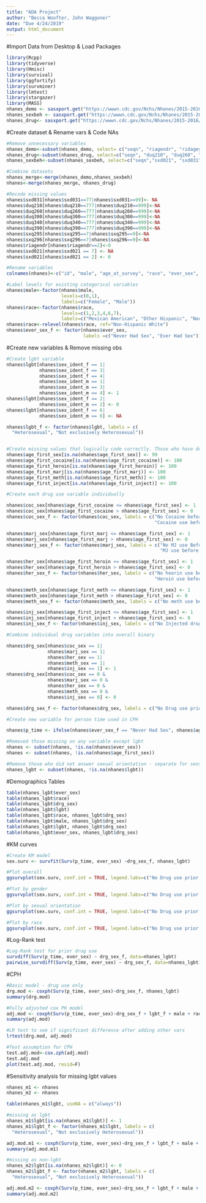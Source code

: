---
title: "ADA Project"
author: "Becca Woofter, John Waggoner"
date: "Due 4/24/2019"
output: html_document
---

#Import Data from Desktop & Load Packages
```{r}
library(Rcpp)
library(tidyverse)
library(Hmisc)
library(survival)
library(ggfortify)
library(survminer)
library(lmtest)
library(stargazer)
library(MASS)
nhanes_demo <- sasxport.get("https://wwwn.cdc.gov/Nchs/Nhanes/2015-2016/DEMO_I.XPT")
nhanes_sexbeh <- sasxport.get("https://wwwn.cdc.gov/Nchs/Nhanes/2015-2016/SXQ_I.XPT")
nhanes_drug<- sasxport.get("https://wwwn.cdc.gov/Nchs/Nhanes/2015-2016/DUQ_I.XPT")

```

#Create dataset & Rename vars & Code NAs
```{r}
#Remove unnecessary variables
nhanes_demo<-subset(nhanes_demo, select= c("seqn", "riagendr", "ridageyr", "ridreth3"))
nhanes_drug<-subset(nhanes_drug, select=c("seqn", "duq210", "duq260", "duq300", "duq340", "duq390"))
nhanes_sexbeh<-subset(nhanes_sexbeh, select=c("seqn","sxd021", "sxd031", "sxq295", "sxq296"))

#Combine datasets
nhanes_merge<-merge(nhanes_demo,nhanes_sexbeh)
nhanes<-merge(nhanes_merge, nhanes_drug)

#Recode missing values
nhanes$sxd031[nhanes$sxd031==77|nhanes$sxd031==99]<- NA
nhanes$duq210[nhanes$duq210==777|nhanes$duq210==999]<-NA
nhanes$duq260[nhanes$duq260==777|nhanes$duq260==999]<-NA
nhanes$duq300[nhanes$duq300==777|nhanes$duq300==999]<-NA
nhanes$duq340[nhanes$duq340==777|nhanes$duq340==999]<-NA
nhanes$duq390[nhanes$duq390==777|nhanes$duq390==999]<-NA
nhanes$sxq295[nhanes$sxq295==7|nhanes$sxq295==9]<-NA
nhanes$sxq296[nhanes$sxq296==7|nhanes$sxq296==9]<-NA
nhanes$riagendr[nhanes$riagendr==2]<-0
nhanes$sxd021[nhanes$sxd021 == 7] <- NA
nhanes$sxd021[nhanes$sxd021 == 2] <- 0

#Rename variables
colnames(nhanes)<-c("id", "male", "age_at_survey", "race", "ever_sex", "age_first_sex","sex_ident_f", "sex_ident_m", "age_first_marj", "age_first_cocaine", "age_first_heroin", "age_first_meth", "age_first_inject")

#Label levels for existing categorical variables
nhanes$male<-factor(nhanes$male, 
                    levels=c(0,1),
                    labels=c("Female", "Male"))
nhanes$race<-factor(nhanes$race,
                    levels=c(1,2,3,4,6,7),
                    labels=c("Mexican American", "Other Hispanic", "Non-Hispanic White", "Non-Hispanic Black", "Non-Hispanic Asian", "Other/Multi"))
nhanes$race<-relevel(nhanes$race, ref="Non-Hispanic White")
nhanes$ever_sex_f <- factor(nhanes$ever_sex, 
                            labels =c("Never Had Sex", "Ever Had Sex"))

```

#Create new variables & Remove missing obs
```{r}
#Create lgbt variable
nhanes$lgbt[nhanes$sex_ident_f == 1|
            nhanes$sex_ident_f == 3|
            nhanes$sex_ident_f == 4|
            nhanes$sex_ident_m == 1|
            nhanes$sex_ident_m == 3|
            nhanes$sex_ident_m == 4] <- 1
nhanes$lgbt[nhanes$sex_ident_f == 2|
            nhanes$sex_ident_m == 2] <- 0
nhanes$lgbt[nhanes$sex_ident_f == 6|
            nhanes$sex_ident_m == 6] <- NA

nhanes$lgbt_f <- factor(nhanes$lgbt, labels = c(
  "Heterosexual", "Not exclusively Heterosexual"))


#Create missing values that logically code correctly. Those who have done drugs but never had sex must still end up in the drug category. Those who have never done drugs or had sex must end up in the non-drug category. Ergo, the number indicating "never had sex" must be less than "never done drugs". 
nhanes$age_first_sex[is.na(nhanes$age_first_sex)] <- 99
nhanes$age_first_cocaine[is.na(nhanes$age_first_cocaine)] <- 100
nhanes$age_first_heroin[is.na(nhanes$age_first_heroin)] <- 100
nhanes$age_first_marj[is.na(nhanes$age_first_marj)] <- 100
nhanes$age_first_meth[is.na(nhanes$age_first_meth)] <- 100
nhanes$age_first_inject[is.na(nhanes$age_first_inject)] <- 100

#Create each drug use variable individually

nhanes$coc_sex[nhanes$age_first_cocaine <= nhanes$age_first_sex] <- 1
nhanes$coc_sex[nhanes$age_first_cocaine > nhanes$age_first_sex] <- 0
nhanes$coc_sex_f <- factor(nhanes$coc_sex, labels = c("No Cocaine before 1st sex",
                                                      "Cocaine use before 1st sex"))

nhanes$marj_sex[nhanes$age_first_marj <= nhanes$age_first_sex] <- 1
nhanes$marj_sex[nhanes$age_first_marj > nhanes$age_first_sex] <- 0
nhanes$marj_sex_f <- factor(nhanes$marj_sex, labels = c("No MJ use Before 1st sex",
                                                        "MJ use before 1st sex"))

nhanes$her_sex[nhanes$age_first_heroin <= nhanes$age_first_sex] <- 1
nhanes$her_sex[nhanes$age_first_heroin > nhanes$age_first_sex] <- 0
nhanes$her_sex_f <- factor(nhanes$her_sex, labels = c("No heorin use before 1st sex",
                                                      "Heroin use before 1st sex"))

nhanes$meth_sex[nhanes$age_first_meth <= nhanes$age_first_sex] <- 1
nhanes$meth_sex[nhanes$age_first_meth > nhanes$age_first_sex] <- 0
nhanes$meth_sex_f <- factor(nhanes$meth_sex, labels = c("No meth use before 1st sex", "Meth use before 1st sex"))

nhanes$inj_sex[nhanes$age_first_inject <= nhanes$age_first_sex] <- 1
nhanes$inj_sex[nhanes$age_first_inject > nhanes$age_first_sex] <- 0
nhanes$inj_sex_f <- factor(nhanes$inj_sex, labels = c("No Injected drugs before 1st sex", "Injected Drugs before 1st sex"))

#Combine individual drug variables into overall binary

nhanes$drg_sex[nhanes$coc_sex == 1|
               nhanes$marj_sex == 1|
               nhanes$her_sex == 1|
               nhanes$meth_sex == 1|
               nhanes$inj_sex == 1] <- 1
nhanes$drg_sex[nhanes$coc_sex == 0 &
               nhanes$marj_sex == 0 &
               nhanes$her_sex == 0 &
               nhanes$meth_sex == 0 &
               nhanes$inj_sex == 0] <- 0

nhanes$drg_sex_f <- factor(nhanes$drg_sex, labels = c("No Drug use prior to first Sex", "Drug use prior to first sex"))

#Create new variable for person time used in CPH

nhanes$p_time <- ifelse(nhanes$ever_sex_f == "Never Had Sex", nhanes$age_at_survey, nhanes$age_first_sex)

#Removed those missing on any variable except lgbt
nhanes <- subset(nhanes, !is.na(nhanes$ever_sex))
nhanes <- subset(nhanes, !is.na(nhanes$age_first_sex))

#Remove those who did not answer sexual orientation - separate for sensitivity analysis later
nhanes_lgbt <- subset(nhanes, !is.na(nhanes$lgbt))

```

#Demographics Tables
```{r}
table(nhanes_lgbt$ever_sex)
table(nhanes_lgbt$race)
table(nhanes_lgbt$drg_sex)
table(nhanes_lgbt$lgbt)
table(nhanes_lgbt$race, nhanes_lgbt$drg_sex)
table(nhanes_lgbt$male, nhanes_lgbt$drg_sex)
table(nhanes_lgbt$lgbt, nhanes_lgbt$drg_sex)
table(nhanes_lgbt$ever_sex, nhanes_lgbt$drg_sex)
```

#KM curves
```{r}
#Create KM model
sex.surv <- survfit(Surv(p_time, ever_sex) ~drg_sex_f, nhanes_lgbt)

#Plot overall
ggsurvplot(sex.surv, conf.int = TRUE, legend.labs=c("No Drug use prior to first Sex", "Drug use prior to first sex"), xlim = c(0,50), break.time.by = 5, ggtheme = theme_minimal()) 

#Plot by gender
ggsurvplot(sex.surv, conf.int = TRUE, legend.labs=c("No Drug use prior to first Sex", "Drug use prior to first sex"), xlim = c(0,50), break.time.by = 5, ggtheme = theme_minimal(), facet.by = "male") 

#Plot by sexual orientation
ggsurvplot(sex.surv, conf.int = TRUE, legend.labs=c("No Drug use prior to first Sex", "Drug use prior to first sex"), xlim = c(0,50), break.time.by = 5, ggtheme = theme_minimal(), facet.by = "lgbt_f")

#Plot by race
ggsurvplot(sex.surv, conf.int = TRUE, legend.labs=c("No Drug use prior to first Sex", "Drug use prior to first sex"), xlim = c(0,50), break.time.by = 5, ggtheme = theme_minimal(), facet.by = "race")

```

#Log-Rank test
```{r}
#Log-Rank test for prior drug use
survdiff(Surv(p_time, ever_sex) ~ drg_sex_f, data=nhanes_lgbt)
pairwise_survdiff(Surv(p_time, ever_sex) ~ drg_sex_f, data=nhanes_lgbt)

```

#CPH
```{r}
#Basic model - drug use only
drg.mod <- coxph(Surv(p_time, ever_sex)~drg_sex_f, nhanes_lgbt)
summary(drg.mod)

#Fully adjusted cox PH model
adj.mod <- coxph(Surv(p_time, ever_sex)~drg_sex_f + lgbt_f + male + race, nhanes_lgbt)
summary(adj.mod)

#LR test to see if significant difference after adding other vars 
lrtest(drg.mod, adj.mod)

#Test assumption for CPH 
test.adj.mod<-cox.zph(adj.mod)
test.adj.mod
plot(test.adj.mod, resid=F)

```

#Sensitivity analysis for missing lgbt values
```{r}
nhanes_m1 <- nhanes
nhanes_m2 <- nhanes

table(nhanes_m1$lgbt, useNA = c("always"))

#missing as lgbt
nhanes_m1$lgbt[is.na(nhanes_m1$lgbt)] <- 1
nhanes_m1$lgbt_f <- factor(nhanes_m1$lgbt, labels = c(
  "Heterosexual", "Not exclusively Heterosexual"))

adj.mod.m1 <- coxph(Surv(p_time, ever_sex)~drg_sex_f + lgbt_f + male + race, nhanes_m1)
summary(adj.mod.m1)

#missing as non-lgbt
nhanes_m2$lgbt[is.na(nhanes_m2$lgbt)] <- 0
nhanes_m2$lgbt_f <- factor(nhanes_m2$lgbt, labels = c(
  "Heterosexual", "Not exclusively Heterosexual"))

adj.mod.m2 <- coxph(Surv(p_time, ever_sex)~drg_sex_f + lgbt_f + male + race, nhanes_m2)
summary(adj.mod.m2)

```


